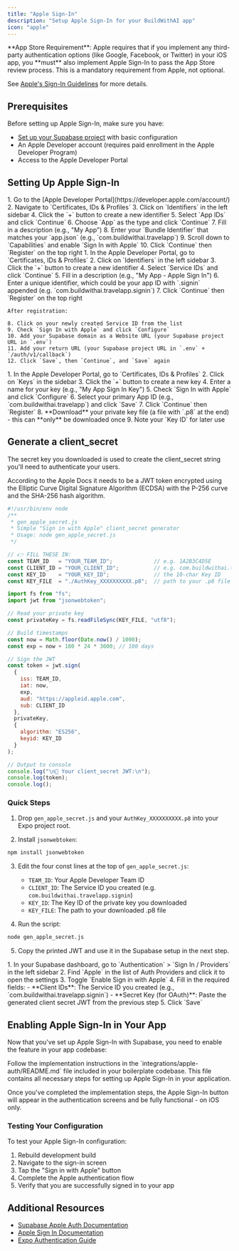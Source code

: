 ```yaml
---
title: "Apple Sign-In"
description: "Setup Apple Sign-In for your BuildWithAI app"
icon: "apple"
---
```


<Warning>
  **App Store Requirement**: Apple requires that if you implement any third-party authentication options (like Google, Facebook, or Twitter) in your iOS app, you **must** also implement Apple Sign-In to pass the App Store review process. This is a mandatory requirement from Apple, not optional.
  
  See [Apple's Sign-In Guidelines](https://developer.apple.com/app-store/review/guidelines/#sign-in-with-apple) for more details.
</Warning>

## Prerequisites

Before setting up Apple Sign-In, make sure you have:

- [Set up your Supabase project](/quickstart/supabase-setup) with basic configuration
- An Apple Developer account (requires paid enrollment in the Apple Developer Program)
- Access to the Apple Developer Portal

## Setting Up Apple Sign-In

<Steps>
  <Step title="Create an App ID in the Apple Developer Portal">
    1. Go to the [Apple Developer Portal](https://developer.apple.com/account/)
    2. Navigate to `Certificates, IDs & Profiles`
    3. Click on `Identifiers` in the left sidebar
    4. Click the `+` button to create a new identifier
    5. Select `App IDs` and click `Continue`
    6. Choose `App` as the type and click `Continue`
    7. Fill in a description (e.g., "My App") 
    8. Enter your `Bundle Identifier` that matches your `app.json` (e.g., `com.buildwithai.travelapp`)
    9. Scroll down to `Capabilities` and enable `Sign In with Apple`
    10. Click `Continue` then `Register` on the top right
  </Step>

  <Step title="Create a Service ID">
    1. In the Apple Developer Portal, go to `Certificates, IDs & Profiles`
    2. Click on `Identifiers` in the left sidebar
    3. Click the `+` button to create a new identifier
    4. Select `Service IDs` and click `Continue`
    5. Fill in a description (e.g., "My App - Apple Sign In")
    6. Enter a unique identifier, which could be your app ID with `.signin` appended (e.g. `com.buildwithai.travelapp.signin`)
    7. Click `Continue` then `Register` on the top right
    
    After registration:
    
    8. Click on your newly created Service ID from the list
    9. Check `Sign In with Apple` and click `Configure`
    10. Add your Supabase domain as a Website URL (your Supabase project URL in `.env`)
    11. Add your return URL (your Supabase project URL in `.env` + `/auth/v1/callback`)
    12. Click `Save`, then `Continue`, and `Save` again
  </Step>

  <Step title="Create a Private Key">
    1. In the Apple Developer Portal, go to `Certificates, IDs & Profiles`
    2. Click on `Keys` in the sidebar
    3. Click the `+` button to create a new key
    4. Enter a name for your key (e.g., "My App Sign In Key")
    5. Check `Sign In with Apple` and click `Configure`
    6. Select your primary App ID (e.g., `com.buildwithai.travelapp`) and click `Save`
    7. Click `Continue` then `Register`
    8. **Download** your private key file (a file with `.p8` at the end) - this can **only** be downloaded once
    9. Note your `Key ID` for later use
  </Step>
</Steps>

## Generate a client_secret

The secret key you downloaded is used to create the client_secret string you'll need to authenticate your users.

According to the Apple Docs it needs to be a JWT token encrypted using the Elliptic Curve Digital Signature Algorithm (ECDSA) with the P-256 curve and the SHA-256 hash algorithm.

```js
#!/usr/bin/env node
/**
 * gen_apple_secret.js
 * Simple "Sign in with Apple" client_secret generator
 * Usage: node gen_apple_secret.js
 */

// 👉 FILL THESE IN:
const TEAM_ID   = "YOUR_TEAM_ID";             // e.g. 1A2B3C4D5E
const CLIENT_ID = "YOUR_CLIENT_ID";           // e.g. com.buildwithai.travelapp.signin
const KEY_ID    = "YOUR_KEY_ID";              // the 10-char Key ID
const KEY_FILE  = "./AuthKey_XXXXXXXXXX.p8";  // path to your .p8 file

import fs from "fs";
import jwt from "jsonwebtoken";

// Read your private key
const privateKey = fs.readFileSync(KEY_FILE, "utf8");

// Build timestamps
const now = Math.floor(Date.now() / 1000);
const exp = now + 180 * 24 * 3600; // 180 days

// Sign the JWT
const token = jwt.sign(
  {
    iss: TEAM_ID,
    iat: now,
    exp,
    aud: "https://appleid.apple.com",
    sub: CLIENT_ID
  },
  privateKey,
  {
    algorithm: "ES256",
    keyid: KEY_ID
  }
);

// Output to console
console.log("\n🔑 Your client_secret JWT:\n");
console.log(token);
console.log();
```

### Quick Steps

1. Drop `gen_apple_secret.js` and your `AuthKey_XXXXXXXXXX.p8` into your Expo project root.

2. Install `jsonwebtoken`:

```bash
npm install jsonwebtoken
```

3. Edit the four const lines at the top of `gen_apple_secret.js`:
   - `TEAM_ID`: Your Apple Developer Team ID
   - `CLIENT_ID`: The Service ID you created (e.g. `com.buildwithai.travelapp.signin`)
   - `KEY_ID`: The Key ID of the private key you downloaded
   - `KEY_FILE`: The path to your downloaded .p8 file

4. Run the script:

```bash
node gen_apple_secret.js
```

5. Copy the printed JWT and use it in the Supabase setup in the next step.

<Steps>
  <Step title="Configure Supabase Auth Provider">
    1. In your Supabase dashboard, go to `Authentication` > `Sign In / Providers` in the left sidebar
    2. Find `Apple` in the list of Auth Providers and click it to open the settings
    3. Toggle `Enable Sign in with Apple`
    4. Fill in the required fields:
       - **Client IDs**: The Service ID you created (e.g., `com.buildwithai.travelapp.signin`)
       - **Secret Key (for OAuth)**: Paste the generated client secret JWT from the previous step
    5. Click `Save`
  </Step>
</Steps>



## Enabling Apple Sign-In in Your App

Now that you've set up Apple Sign-In with Supabase, you need to enable the feature in your app codebase:

<Steps>
  <Step title="Implementation">
    Follow the implementation instructions in the `integrations/apple-auth/README.md` file included in your boilerplate codebase. This file contains all necessary steps for setting up Apple Sign-In in your application.
  </Step>
</Steps>

Once you've completed the implementation steps, the Apple Sign-In button will appear in the authentication screens and be fully functional - on iOS only.

### Testing Your Configuration

To test your Apple Sign-In configuration:

1. Rebuild development build
2. Navigate to the sign-in screen
3. Tap the "Sign in with Apple" button
4. Complete the Apple authentication flow
5. Verify that you are successfully signed in to your app

## Additional Resources

- [Supabase Apple Auth Documentation](https://supabase.com/docs/guides/auth/social-login/auth-apple)
- [Apple Sign In Documentation](https://developer.apple.com/sign-in-with-apple/)
- [Expo Authentication Guide](https://docs.expo.dev/guides/authentication/)
